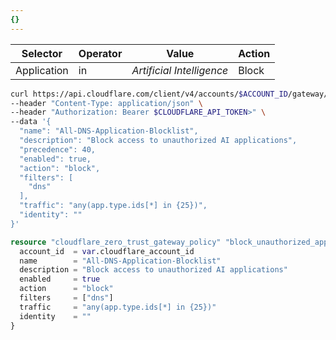 ```yaml
---
{}
---
```



<Tabs syncKey="dashPlusAPI"> <TabItem label="Dashboard">

| Selector    | Operator | Value                     | Action |
| ----------- | -------- | ------------------------- | ------ |
| Application | in       | _Artificial Intelligence_ | Block  |

</TabItem>
<TabItem label="API">

```bash
curl https://api.cloudflare.com/client/v4/accounts/$ACCOUNT_ID/gateway/rule \
--header "Content-Type: application/json" \
--header "Authorization: Bearer $CLOUDFLARE_API_TOKEN>" \
--data '{
  "name": "All-DNS-Application-Blocklist",
  "description": "Block access to unauthorized AI applications",
  "precedence": 40,
  "enabled": true,
  "action": "block",
  "filters": [
    "dns"
  ],
  "traffic": "any(app.type.ids[*] in {25})",
  "identity": ""
}'
```

</TabItem>

<TabItem label="Terraform">

```tf
resource "cloudflare_zero_trust_gateway_policy" "block_unauthorized_apps" {
  account_id  = var.cloudflare_account_id
  name        = "All-DNS-Application-Blocklist"
  description = "Block access to unauthorized AI applications"
  enabled     = true
  action      = "block"
  filters     = ["dns"]
  traffic     = "any(app.type.ids[*] in {25})"
  identity    = ""
}
```

</TabItem> </Tabs>
